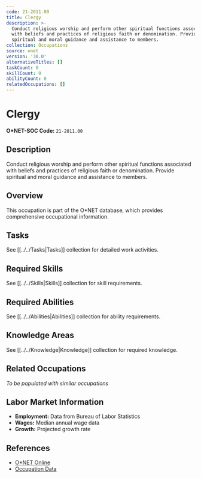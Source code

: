 ```yaml
---
code: 21-2011.00
title: Clergy
description: >-
  Conduct religious worship and perform other spiritual functions associated
  with beliefs and practices of religious faith or denomination. Provide
  spiritual and moral guidance and assistance to members.
collection: Occupations
source: onet
version: '30.0'
alternativeTitles: []
taskCount: 0
skillCount: 0
abilityCount: 0
relatedOccupations: []
---
```

# Clergy

**O*NET-SOC Code:** `21-2011.00`

## Description

Conduct religious worship and perform other spiritual functions associated with beliefs and practices of religious faith or denomination. Provide spiritual and moral guidance and assistance to members.

## Overview

This occupation is part of the O*NET database, which provides comprehensive occupational information.

## Tasks

See [[../../Tasks|Tasks]] collection for detailed work activities.

## Required Skills

See [[../../Skills|Skills]] collection for skill requirements.

## Required Abilities

See [[../../Abilities|Abilities]] collection for ability requirements.

## Knowledge Areas

See [[../../Knowledge|Knowledge]] collection for required knowledge.

## Related Occupations

*To be populated with similar occupations*

## Labor Market Information

- **Employment:** Data from Bureau of Labor Statistics
- **Wages:** Median annual wage data
- **Growth:** Projected growth rate

## References

- [O*NET Online](https://www.onetonline.org/link/summary/21-2011.00)
- [Occupation Data](https://www.onetcenter.org/)
